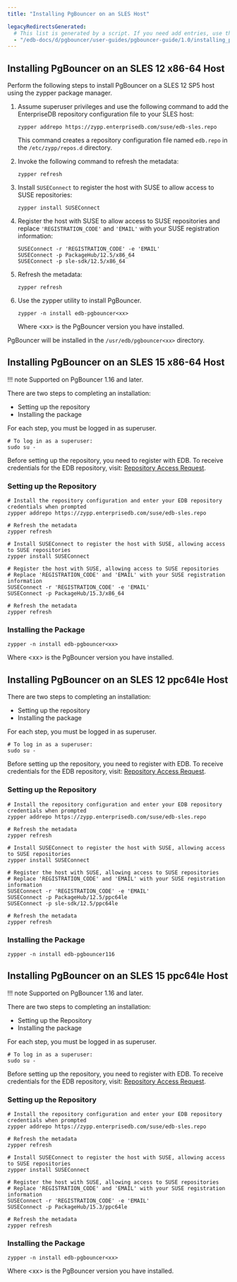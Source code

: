 ```yaml
---
title: "Installing PgBouncer on an SLES Host"

legacyRedirectsGenerated:
  # This list is generated by a script. If you need add entries, use the `legacyRedirects` key.
  - "/edb-docs/d/pgbouncer/user-guides/pgbouncer-guide/1.0/installing_pgbouncer_on_an_sles_host.html"
---
```


## Installing PgBouncer on an SLES 12 x86-64 Host

<div id="installing_on_an_sles12_host" class="registered_link"></div>


Perform the following steps to install PgBouncer on a SLES 12 SP5 host using the zypper package manager.

1.  Assume superuser privileges and use the following command to add the EnterpriseDB repository configuration file to your SLES host:

    ``` text
    zypper addrepo https://zypp.enterprisedb.com/suse/edb-sles.repo
    ```

    This command creates a repository configuration file named `edb.repo` in the `/etc/zypp/repos.d` directory.

2.  Invoke the following command to refresh the metadata:

    ``` text
    zypper refresh
    ```

3.  Install `SUSEConnect` to register the host with SUSE to allow access to SUSE repositories:

    ``` text
    zypper install SUSEConnect
    ```

4.  Register the host with SUSE to allow access to SUSE repositories and replace `'REGISTRATION_CODE'` and `'EMAIL'` with your SUSE registration information:

    ``` text
    SUSEConnect -r 'REGISTRATION_CODE' -e 'EMAIL'
    SUSEConnect -p PackageHub/12.5/x86_64
    SUSEConnect -p sle-sdk/12.5/x86_64
    ```

5.  Refresh the metadata:

    ``` text
    zypper refresh
    ```

6.  Use the zypper utility to install PgBouncer.

    ``` text
    zypper -n install edb-pgbouncer<xx>
    ```

    Where &lt;xx&gt; is the PgBouncer version you have installed.

PgBouncer will be installed in the `/usr/edb/pgbouncer<xx>` directory.

## Installing PgBouncer on an SLES 15 x86-64 Host

!!! note
    Supported on PgBouncer 1.16 and later.

There are two steps to completing an installation:

- Setting up the repository
- Installing the package


For each step, you must be logged in as superuser.

```shell
# To log in as a superuser:
sudo su -
```

Before setting up the repository, you need to register with EDB. To receive credentials for the EDB repository, visit: [Repository Access Request](https://www.enterprisedb.com/repository-access-request).

### Setting up the Repository

```shell
# Install the repository configuration and enter your EDB repository credentials when prompted
zypper addrepo https://zypp.enterprisedb.com/suse/edb-sles.repo

# Refresh the metadata
zypper refresh

# Install SUSEConnect to register the host with SUSE, allowing access to SUSE repositories
zypper install SUSEConnect

# Register the host with SUSE, allowing access to SUSE repositories
# Replace 'REGISTRATION_CODE' and 'EMAIL' with your SUSE registration information
SUSEConnect -r 'REGISTRATION_CODE' -e 'EMAIL'
SUSEConnect -p PackageHub/15.3/x86_64

# Refresh the metadata
zypper refresh
```

### Installing the Package

```shell
zypper -n install edb-pgbouncer<xx> 
```

Where &lt;xx&gt; is the PgBouncer version you have installed.

## Installing PgBouncer on an SLES 12 ppc64le Host


There are two steps to completing an installation:

- Setting up the repository
- Installing the package

For each step, you must be logged in as superuser.

```shell
# To log in as a superuser:
sudo su -
```

Before setting up the repository, you need to register with EDB. To receive credentials for the EDB repository, visit: [Repository Access Request](https://www.enterprisedb.com/repository-access-request).

### Setting up the Repository

```shell
# Install the repository configuration and enter your EDB repository credentials when prompted
zypper addrepo https://zypp.enterprisedb.com/suse/edb-sles.repo

# Refresh the metadata
zypper refresh

# Install SUSEConnect to register the host with SUSE, allowing access to SUSE repositories
zypper install SUSEConnect

# Register the host with SUSE, allowing access to SUSE repositories
# Replace 'REGISTRATION_CODE' and 'EMAIL' with your SUSE registration information
SUSEConnect -r 'REGISTRATION_CODE' -e 'EMAIL'
SUSEConnect -p PackageHub/12.5/ppc64le
SUSEConnect -p sle-sdk/12.5/ppc64le

# Refresh the metadata
zypper refresh
```

### Installing the Package

```shell
zypper -n install edb-pgbouncer116
```


## Installing PgBouncer on an SLES 15 ppc64le Host

!!! note
    Supported on PgBouncer 1.16 and later.

There are two steps to completing an installation:

- Setting up the Repository
- Installing the package

For each step, you must be logged in as superuser.

```shell
# To log in as a superuser:
sudo su -
```

Before setting up the repository, you need to register with EDB. To receive credentials for the EDB repository, visit: [Repository Access Request](https://www.enterprisedb.com/repository-access-request).

### Setting up the Repository

```shell
# Install the repository configuration and enter your EDB repository credentials when prompted
zypper addrepo https://zypp.enterprisedb.com/suse/edb-sles.repo

# Refresh the metadata
zypper refresh

# Install SUSEConnect to register the host with SUSE, allowing access to SUSE repositories
zypper install SUSEConnect

# Register the host with SUSE, allowing access to SUSE repositories
# Replace 'REGISTRATION_CODE' and 'EMAIL' with your SUSE registration information
SUSEConnect -r 'REGISTRATION_CODE' -e 'EMAIL'
SUSEConnect -p PackageHub/15.3/ppc64le

# Refresh the metadata
zypper refresh
```

### Installing the Package

```shell
zypper -n install edb-pgbouncer<xx>
```

Where &lt;xx&gt; is the PgBouncer version you have installed.

